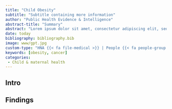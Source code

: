 ```yaml
---
title: "Child Obesity"
subtitle: "Subtitle containing more information"
author: "Public Health Evidence & Intelligence"
abstract-title: "Summary"
abstract: "Lorem ipsum dolor sit amet, consectetur adipiscing elit, sed do eiusmod tempor incididunt ut labore et dolore magna aliqua. Ut enim ad minim veniam, quis nostrud exercitation ullamco laboris nisi ut aliquip ex ea commodo consequat. Duis aute irure dolor in reprehenderit in voluptate velit esse cillum dolore eu fugiat nulla pariatur. Excepteur sint occaecat cupidatat non proident, sunt in culpa qui officia deserunt mollit anim id est laborum."
date: today
bibliography: bibliography.bib
image: www/gpt.jpg
custom-type: "HNA {{< fa file-medical >}} | People {{< fa people-group >}}"
keywords: [obesity, cancer]
categories:
 - Child & maternal health
---
```


## Intro

## Findings
